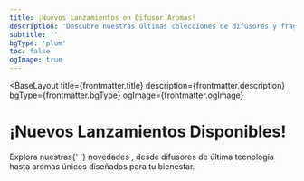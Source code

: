 ```yaml
---
title: ¡Nuevos Lanzamientos en Difusor Aromas!
description: 'Descubre nuestras últimas colecciones de difusores y fragancias exclusivas.'
subtitle: ''
bgType: 'plum'
toc: false
ogImage: true
---
```



<BaseLayout
  title={frontmatter.title}
  description={frontmatter.description}
  bgType={frontmatter.bgType}
  ogImage={frontmatter.ogImage}
>
  <StandardLayout isCentered={true} isWideMargin={true}>
    <Fragment slot="head">
      <h1 class="ml-12 lt-sm:ml-0">
        ¡Nuevos <span class="animate-pulse">Lanzamientos</span> Disponibles!
      </h1>
      <p class="mt--4! op-50 italic">
        Explora nuestras{' '}
        <Link href="/productos" external={false}>
          novedades
        </Link>
        , desde difusores de última tecnología hasta aromas únicos diseñados
        para tu bienestar.
      </p>
    </Fragment>
    <ProductShowcase slot="products" collectionType="new-arrivals" />
  </StandardLayout>
</BaseLayout>
